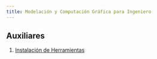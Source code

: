 ```yaml
---
title: Modelación y Computación Gráfica para Ingeniero
---
```

## Auxiliares
1. [Instalación de Herramientas](3501.1.qmd)

